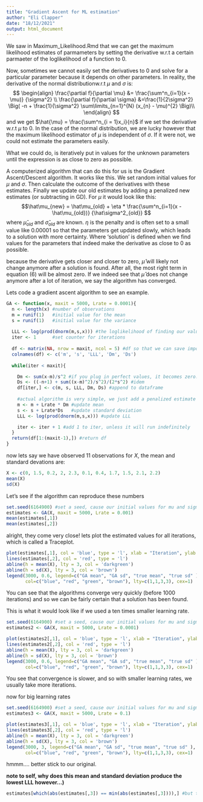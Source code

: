 ```yaml
---
title: "Gradient Ascent for ML estimation"
author: "Eli Clapper"
date: "18/12/2021"
output: html_document
---
```

We saw in Maximum_Likelihood.Rmd that we can get the maximum likelihood estimates of parmameters by setting the derivative w.r.t a certain parmaeter of the loglikelihood of a function to 0.

Now, sometimes we cannot easily set the derivatives to 0 and solve for a particular parameter because it depends on other parameters. In reality, the derivative of the normal distributionw.r.t $\mu$ and $\sigma$ is:
$$
\begin{align}
  \frac{\partial f}{\partial \mu} &= \frac{\sum^n_{i=1}(x - \mu)} {\sigma^2} \\
  \frac{\partial f}{\partial \sigma} &=\frac{1}{2\sigma^2} \Big( -n + \frac{1}{\sigma^2} \sum\limits_{n=1}^{N} (x_{n} - \mu)^{2} \Big)\\
\end{align}
$$
and we get $\hat{\mu} = \frac{\sum^n_{i = 1}x_i}{n}$ if we set the derivative w.r.t $\mu$ to 0. In the case of the normal distribution, we are lucky however that the maximum likelihood estimator of $\mu$ is independent of $\sigma$. If it were not, we could not estimate the parameters easily. 

What we could do, is iteratively put in values for the unknown parameters until the expression is as close to zero as possible.

A computerized algorithm that can do this for us is the Gradient Ascent/Descent algorithm. It works like this. We set random initial values for $\mu$ and $\sigma$. Then calculate the outcome of the derivatives with these estimates. Finally we update our old estimates by adding a penalized new estimates (or subtracting in GD). For $\mu$ it would look like this:
$$\hat\mu_{new} = \hat\mu_{old} + \eta * \frac{\sum^n_{i=1}(x - \hat\mu_{old})} {\hat\sigma^2_{old}} $$
where $\hat\mu_{old}$ and $\hat\sigma_{old}$ are known. $\eta$ is the penalty and is often set to a small value like 0.00001 so that the parameters get updated slowly, which leads to a solution with more certainty. Where 'solution' is defined when we find values for the parameters that indeed make the derivative as close to 0 as possible.

because the derivative gets closer and closer to zero, $\hat\mu$ will likely not change anymore after a solution is found. After all, the most right term in equation (6) will be almost zero. If we indeed see that $\hat\mu$ does not change anymore after a lot of iteration, we say the algorithm has converged.

Lets code a gradient ascent algorithm to see an example.
```r
GA <- function(x, maxit = 5000, Lrate = 0.0001){
  n <- length(x) #number of observations
  m = runif(1)   #initial value for the mean
  s = runif(1)   #initial value for the variance
  
  LLL <- log(prod(dnorm(m,s,x))) #the loglikelihood of finding our values given our mean and sd
  iter <- 1      #set counter for iterations
  
  df <- matrix(NA, nrow = maxit, ncol = 5) #df so that we can save important values
  colnames(df) <- c('m', 's', 'LLL', 'Dm', 'Ds')
  
  while(iter < maxit){

    Dm <- sum(x-m)/s^2 #if you plug in perfect values, it becomes zero.
    Ds <- ((-n+1) + sum((x-m)^2)/s^2)/(2*s^2) #idem
    df[iter,] <- c(m, s, LLL, Dm, Ds) #append to dataframe
    
    #actual algorithm is very simple, we just add a penalized estimate to our previous estimate
    m <- m + Lrate * Dm #update mean
    s <- s + Lrate*Ds   #update standard deviation
    LLL <- log(prod(dnorm(m,s,x))) #update LLL

    iter <- iter + 1 #add 1 to iter, unless it will run indefinitely
  }
  return(df[1:(maxit-1),]) #return df
}
```

now lets say we have observed 11 observations for $X$, the mean and standard devations are:
```r
X <- c(0, 1.5, 0.2, 2, 2.3, 0.1, 0.4, 1.7, 1.5, 2.1, 2.2)
mean(X)
sd(X)
```

Let's see if the algorithm can reproduce these numbers
```r
set.seed(6164900) #set a seed, cause our initial values for mu and sigma are randomly generated
estimates <- GA(X, maxit = 5000, Lrate = 0.001)
mean(estimates[,1])
mean(estimates[,2])
```
alright, they come very close! lets plot the estimated values for all iterations, which is called a Traceplot.
```r
plot(estimates[,1], col = 'blue', type = 'l', xlab = "Iteration", ylab = 'estimates', main = 'Traceplot Estimates')
lines(estimates[,2], col = 'red', type = 'l')
abline(h = mean(X), lty = 3, col = 'darkgreen')
abline(h = sd(X), lty = 3, col = 'brown')
legend(3000, 0.6, legend=c("GA mean", "GA sd", "true mean", "true sd" ),
       col=c("blue", "red", "green", "brown"), lty=c(1,1,3,3), cex=1)

```
You can see that the algorithms converge very quickly (before 1000 iterations) and so we can be fairly certain that a solution has been found.

This is what it would look like if we used a ten times smaller learning rate.
```r
set.seed(6164900) #set a seed, cause our initial values for mu and sigma are randomly generated
estimates2 <- GA(X, maxit = 5000, Lrate = 0.0001)
```

```r
plot(estimates2[,1], col = 'blue', type = 'l', xlab = "Iteration", ylab = 'estimates', main = 'Traceplot Estimates')
lines(estimates2[,2], col = 'red', type = 'l')
abline(h = mean(X), lty = 3, col = 'darkgreen')
abline(h = sd(X), lty = 3, col = 'brown')
legend(3000, 0.6, legend=c("GA mean", "GA sd", "true mean", "true sd" ),
       col=c("blue", "red", "green", "brown"), lty=c(1,1,3,3), cex=1)

```
You see that convergence is slower, and so with smaller learning rates, we usually take more iterations. 

now for big learning rates
```r
set.seed(6164900) #set a seed, cause our initial values for mu and sigma are randomly generated
estimates3 <- GA(X, maxit = 5000, Lrate = 0.1)
```

```r
plot(estimates3[,1], col = 'blue', type = 'l', xlab = "Iteration", ylab = 'estimates', main = 'Traceplot Estimates')
lines(estimates3[,2], col = 'red', type = 'l')
abline(h = mean(X), lty = 3, col = 'darkgreen')
abline(h = sd(X), lty = 3, col = 'brown')
legend(3000, 3, legend=c("GA mean", "GA sd", "true mean", "true sd" ),
       col=c("blue", "red", "green", "brown"), lty=c(1,1,3,3), cex=1)

```

hmmm.... better stick to our original.


**note to self, why does this mean and standard deviation produce the lowest LLL however...)**
```r
estimates[which(abs(estimates[,3]) == min(abs(estimates[,3]))),] #but this I do not get yet
```